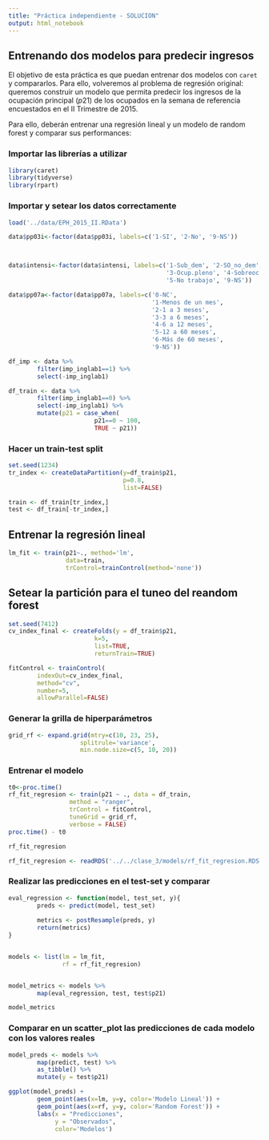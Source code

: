 ```yaml
---
title: "Práctica independiente - SOLUCION"
output: html_notebook
---
```


## Entrenando dos modelos para predecir ingresos

El objetivo de esta práctica es que puedan entrenar dos modelos con `caret` y compararlos. Para ello, volveremos al problema de regresión original: queremos construir un modelo que permita predecir los ingresos de la ocupación principal ($p21$) de los ocupados en la semana de referencia encuestados en el II Trimestre de 2015.

Para ello, deberán entrenar una regresión lineal y un modelo de random forest y comparar sus performances:


### Importar las librerías a utilizar

```r
library(caret)
library(tidyverse)
library(rpart)
```


### Importar y setear los datos correctamente

```r

load('../data/EPH_2015_II.RData')

data$pp03i<-factor(data$pp03i, labels=c('1-SI', '2-No', '9-NS'))



data$intensi<-factor(data$intensi, labels=c('1-Sub_dem', '2-SO_no_dem', 
                                            '3-Ocup.pleno', '4-Sobreoc',
                                            '5-No trabajo', '9-NS'))

data$pp07a<-factor(data$pp07a, labels=c('0-NC',
                                        '1-Menos de un mes',
                                        '2-1 a 3 meses',
                                        '3-3 a 6 meses',
                                        '4-6 a 12 meses',
                                        '5-12 a 60 meses',
                                        '6-Más de 60 meses',
                                        '9-NS'))

df_imp <- data %>%
        filter(imp_inglab1==1) %>%
        select(-imp_inglab1)

df_train <- data %>%
        filter(imp_inglab1==0) %>%
        select(-imp_inglab1) %>%
        mutate(p21 = case_when(
                        p21==0 ~ 100,
                        TRUE ~ p21))


```



### Hacer un train-test split

```r
set.seed(1234)
tr_index <- createDataPartition(y=df_train$p21,
                                p=0.8,
                                list=FALSE)

train <- df_train[tr_index,]
test <- df_train[-tr_index,]

```


## Entrenar la regresión lineal

```r
lm_fit <- train(p21~., method='lm',
                data=train,
                trControl=trainControl(method='none'))
```


## Setear la partición para el tuneo del reandom forest

```r

set.seed(7412)
cv_index_final <- createFolds(y = df_train$p21,
                        k=5,
                        list=TRUE,
                        returnTrain=TRUE)

fitControl <- trainControl(
        indexOut=cv_index_final, 
        method="cv",
        number=5,
        allowParallel=FALSE)


```


### Generar la grilla de hiperparámetros

```r

grid_rf <- expand.grid(mtry=c(10, 23, 25),
                    splitrule='variance',
                    min.node.size=c(5, 10, 20))


```


### Entrenar el modelo

```r
t0<-proc.time()
rf_fit_regresion <- train(p21 ~ ., data = df_train, 
                 method = "ranger", 
                 trControl = fitControl,
                 tuneGrid = grid_rf,
                 verbose = FALSE)
proc.time() - t0

rf_fit_regresion
```

```r
rf_fit_regresion <- readRDS('../../clase_3/models/rf_fit_regresion.RDS')
```


### Realizar las predicciones en el test-set y comparar

```r
eval_regression <- function(model, test_set, y){
        preds <- predict(model, test_set)
        
        metrics <- postResample(preds, y) 
        return(metrics)
}


models <- list(lm = lm_fit,
               rf = rf_fit_regresion)


model_metrics <- models %>%
        map(eval_regression, test, test$p21)

model_metrics

```


### Comparar en un scatter_plot las predicciones de cada modelo con los valores reales

```r
model_preds <- models %>%
        map(predict, test) %>%
        as_tibble() %>%
        mutate(y = test$p21)

ggplot(model_preds) + 
        geom_point(aes(x=lm, y=y, color='Modelo Lineal')) + 
        geom_point(aes(x=rf, y=y, color='Random Forest')) +
        labs(x = "Predicciones",
             y = "Observados",
             color='Modelos')

```

